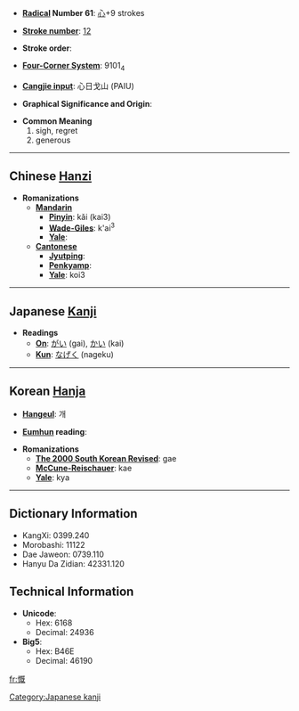 * '''[[Wiktionary:Chinese radical index| Radical]] Number 61''': [[Wiktionary:Chinese radical index 心|心]]+9 strokes

* '''[[Wiktionary:Chinese total strokes index|Stroke number]]''': [[Wiktionary:Chinese total strokes index 12|12]]

* '''Stroke order''': 

* '''[[Wiktionary:Chinese four corner index|Four-Corner System]]''': 9101<sub>4</sub>

* '''[[Wiktionary:Chinese Cangjie index|Cangjie input]]''': 心日戈山 (PAIU)

* '''Graphical Significance and Origin''': 

* '''Common Meaning'''
*#sigh, regret
*# generous


----

== Chinese [[Hanzi]] ==

* '''Romanizations'''
** '''[[Mandarin]]'''
*** '''[[Pinyin]]''': kǎi (kai3)
*** '''[[Wade-Giles]]''': k'ai<sup>3</sup>
*** '''[[Yale]]''': 
** '''[[Cantonese]]'''
*** '''[[Jyutping]]''':
*** '''[[Penkyamp]]''': 
*** '''[[Yale]]''': koi3

----

== Japanese [[Kanji]] ==

* '''Readings'''
** '''[[On]]''': [[がい]] (gai), [[かい]] (kai)
** '''[[Kun]]''': [[なげく]] (nageku)

[[Category:Japanese kanji]]
----

== Korean [[Hanja]] ==

* '''[[Hangeul]]''': 개

* '''[[Eumhun]] reading''': 

* '''Romanizations'''
** '''[[The 2000 South Korean Revised Romanization|The 2000 South Korean Revised]]''': gae
** '''[[McCune-Reischauer]]''': kae
** '''[[Yale]]''': kya

----

== Dictionary Information ==

* KangXi: 0399.240
* Morobashi: 11122
* Dae Jaweon: 0739.110
* Hanyu Da Zidian: 42331.120

== Technical Information ==

* '''Unicode''':
** Hex: 6168
** Decimal: 24936
* '''Big5''':
** Hex: B46E
** Decimal: 46190

[[fr:慨]]